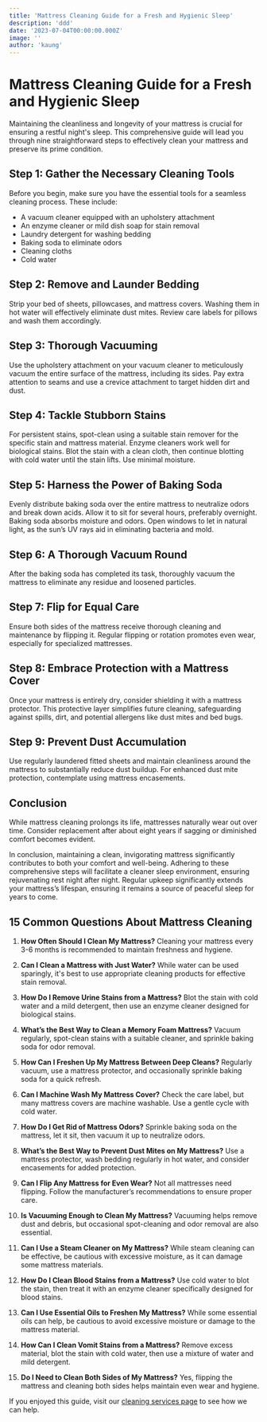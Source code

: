 ```yaml
---
title: 'Mattress Cleaning Guide for a Fresh and Hygienic Sleep'
description: 'ddd'
date: '2023-07-04T00:00:00.000Z'
image: ''
author: 'kaung'
---
```


# Mattress Cleaning Guide for a Fresh and Hygienic Sleep

Maintaining the cleanliness and longevity of your mattress is crucial for ensuring a restful night's sleep. This comprehensive guide will lead you through nine straightforward steps to effectively clean your mattress and preserve its prime condition.

## Step 1: Gather the Necessary Cleaning Tools

Before you begin, make sure you have the essential tools for a seamless cleaning process. These include:

-   A vacuum cleaner equipped with an upholstery attachment
-   An enzyme cleaner or mild dish soap for stain removal
-   Laundry detergent for washing bedding
-   Baking soda to eliminate odors
-   Cleaning cloths
-   Cold water

## Step 2: Remove and Launder Bedding

Strip your bed of sheets, pillowcases, and mattress covers. Washing them in hot water will effectively eliminate dust mites. Review care labels for pillows and wash them accordingly.

## Step 3: Thorough Vacuuming

Use the upholstery attachment on your vacuum cleaner to meticulously vacuum the entire surface of the mattress, including its sides. Pay extra attention to seams and use a crevice attachment to target hidden dirt and dust.

## Step 4: Tackle Stubborn Stains

For persistent stains, spot-clean using a suitable stain remover for the specific stain and mattress material. Enzyme cleaners work well for biological stains. Blot the stain with a clean cloth, then continue blotting with cold water until the stain lifts. Use minimal moisture.

## Step 5: Harness the Power of Baking Soda

Evenly distribute baking soda over the entire mattress to neutralize odors and break down acids. Allow it to sit for several hours, preferably overnight. Baking soda absorbs moisture and odors. Open windows to let in natural light, as the sun’s UV rays aid in eliminating bacteria and mold.

## Step 6: A Thorough Vacuum Round

After the baking soda has completed its task, thoroughly vacuum the mattress to eliminate any residue and loosened particles.

## Step 7: Flip for Equal Care

Ensure both sides of the mattress receive thorough cleaning and maintenance by flipping it. Regular flipping or rotation promotes even wear, especially for specialized mattresses.

## Step 8: Embrace Protection with a Mattress Cover

Once your mattress is entirely dry, consider shielding it with a mattress protector. This protective layer simplifies future cleaning, safeguarding against spills, dirt, and potential allergens like dust mites and bed bugs.

## Step 9: Prevent Dust Accumulation

Use regularly laundered fitted sheets and maintain cleanliness around the mattress to substantially reduce dust buildup. For enhanced dust mite protection, contemplate using mattress encasements.

## Conclusion

While mattress cleaning prolongs its life, mattresses naturally wear out over time. Consider replacement after about eight years if sagging or diminished comfort becomes evident.

In conclusion, maintaining a clean, invigorating mattress significantly contributes to both your comfort and well-being. Adhering to these comprehensive steps will facilitate a cleaner sleep environment, ensuring rejuvenating rest night after night. Regular upkeep significantly extends your mattress’s lifespan, ensuring it remains a source of peaceful sleep for years to come.

## 15 Common Questions About Mattress Cleaning

1. **How Often Should I Clean My Mattress?**
   Cleaning your mattress every 3-6 months is recommended to maintain freshness and hygiene.

2. **Can I Clean a Mattress with Just Water?**
   While water can be used sparingly, it's best to use appropriate cleaning products for effective stain removal.

3. **How Do I Remove Urine Stains from a Mattress?**
   Blot the stain with cold water and a mild detergent, then use an enzyme cleaner designed for biological stains.

4. **What’s the Best Way to Clean a Memory Foam Mattress?**
   Vacuum regularly, spot-clean stains with a suitable cleaner, and sprinkle baking soda for odor removal.

5. **How Can I Freshen Up My Mattress Between Deep Cleans?**
   Regularly vacuum, use a mattress protector, and occasionally sprinkle baking soda for a quick refresh.

6. **Can I Machine Wash My Mattress Cover?**
   Check the care label, but many mattress covers are machine washable. Use a gentle cycle with cold water.

7. **How Do I Get Rid of Mattress Odors?**
   Sprinkle baking soda on the mattress, let it sit, then vacuum it up to neutralize odors.

8. **What’s the Best Way to Prevent Dust Mites on My Mattress?**
   Use a mattress protector, wash bedding regularly in hot water, and consider encasements for added protection.

9. **Can I Flip Any Mattress for Even Wear?**
   Not all mattresses need flipping. Follow the manufacturer’s recommendations to ensure proper care.

10. **Is Vacuuming Enough to Clean My Mattress?**
    Vacuuming helps remove dust and debris, but occasional spot-cleaning and odor removal are also essential.

11. **Can I Use a Steam Cleaner on My Mattress?**
    While steam cleaning can be effective, be cautious with excessive moisture, as it can damage some mattress materials.

12. **How Do I Clean Blood Stains from a Mattress?**
    Use cold water to blot the stain, then treat it with an enzyme cleaner specifically designed for blood stains.

13. **Can I Use Essential Oils to Freshen My Mattress?**
    While some essential oils can help, be cautious to avoid excessive moisture or damage to the mattress material.

14. **How Can I Clean Vomit Stains from a Mattress?**
    Remove excess material, blot the stain with cold water, then use a mixture of water and mild detergent.

15. **Do I Need to Clean Both Sides of My Mattress?**
    Yes, flipping the mattress and cleaning both sides helps maintain even wear and hygiene.

If you enjoyed this guide, visit our [cleaning services page](#) to see how we can help.
